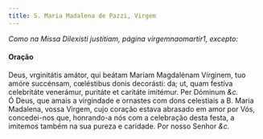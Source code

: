 ```yaml
---
title: S. Maria Madalena de Pazzi, Virgem
---
```



<em>Como na Missa Dilexísti justitiam, página virgemnaomartir1, excepto:</em>

<h4 class="text-center">Oração</h4>
<div class="container-fluid">
<div class="row">
<div class="col-6 dropcaps text-justify">
Deus, vrginitátis amátor, qui beátam Maríam Magdalénam Vírginem, tuo amóre succénsam, cœléstibus donis decorásti: da; ut, quam festíva celebritáte venerámur, puritáte et caritáte imitémur. Per Dóminum <em>&c.</em>
</div>
<div class="col-6 dropcaps text-justify">
Ó Deus, que amais a virgindade e ornastes com dons celestiais a B. Maria Madalena, vossa Virgem, cujo coração estava abrasado em amor por Vós, concedei-nos que, honrando-a nós com a celebração desta festa, a imitemos também na sua pureza e caridade. Por nosso Senhor <em>&c.</em>
</div>
</div>
</div>